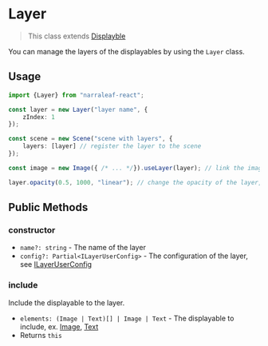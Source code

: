 
# Layer

> This class extends [Displayble](./displayable)

You can manage the layers of the displayables by using the `Layer` class.

## Usage

```typescript
import {Layer} from "narraleaf-react";
```

```typescript
const layer = new Layer("layer name", {
    zIndex: 1
});

const scene = new Scene("scene with layers", {
    layers: [layer] // register the layer to the scene
});

const image = new Image({ /* ... */}).useLayer(layer); // link the image to the layer
```

```typescript
layer.opacity(0.5, 1000, "linear"); // change the opacity of the layer, all elements linked to the layer will be affected
```

## Public Methods

### constructor

<Steps>

- `name?: string` - The name of the layer
- `config?: Partial<ILayerUserConfig>` - The configuration of the layer, see [ILayerUserConfig](../types/ILayerUserConfig)

</Steps>

### include

<Steps>

Include the displayable to the layer.

- `elements: (Image | Text)[] | Image | Text` - The displayable to include, ex. [Image](./image), [Text](./text)
- Returns `this`

</Steps>
